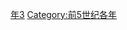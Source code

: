 {{Catnav|頁面分類|历史|歷史時代|年|前5世纪各年}}

{{catmore}}

[[Category:前450年代|年3]]
[[Category:前5世纪各年|Category:前5世纪各年]]